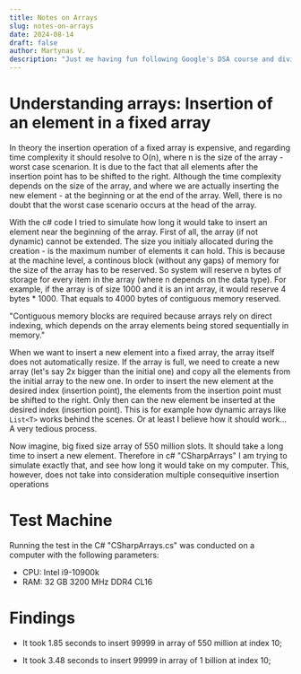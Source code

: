 ```yaml
---
title: Notes on Arrays
slug: notes-on-arrays
date: 2024-08-14
draft: false
author: Martynas V.
description: "Just me having fun following Google's DSA course and diving deep into data structures and algorithms."
---
```


# Understanding arrays: Insertion of an element in a fixed array

In theory the insertion operation of a fixed array 
is expensive, and regarding time complexity it should resolve to O(n), where n is the size of the array - 
worst case scenarion. It is due to the fact that all elements after the insertion point has to be shifted to the right. 
Although the time complexity depends on the size of the array, and 
where we are actually inserting the new element - at the beginning or at the end of the array. 
Well, there is no doubt that the worst case scenario occurs at the head of the array.

With the c# code I tried to simulate how long it would take to insert an element near the beginning of the array.
First of all, the array (if not dynamic) cannot be extended. The size you initialy allocated during the creation - 
is the maximum number of elements it can hold. This is because at the machine level, a continous block (without any gaps) of memory for the size of the array has to be reserved. 
So system will reserve n bytes of storage for every item in the array (where n depends on the data type). For example, if the array is of size 1000 and it is an int array, it would reserve 4 bytes * 1000. 
That equals to 4000 bytes of contiguous memory reserved.

"Contiguous memory blocks are required because arrays rely on direct indexing, which depends on the array elements being stored sequentially in memory." 

When we want to insert a new element into a fixed array, the array itself does not automatically resize. If the array is full, 
we need to create a new array (let's say 2x bigger than the initial one)
and copy all the elements from the initial array to the new one. 
In order to insert the new element at the desired index (insertion point), the elements from the insertion point must be shifted to the right. Only then can the new element be inserted at the desired index (insertion point).
This is for example how dynamic arrays like `List<T>` works behind the scenes. Or at least I believe how it should work... A very tedious process.

Now imagine, big fixed size array of 550 million slots. It should take a long time to insert a new element.
Therefore in c# "CSharpArrays" I am trying to simulate exactly that, and see how long it would take on my computer. 
This, however, does not take into consideration multiple consequitive insertion operations

# Test Machine

Running the test in the C# "CSharpArrays.cs" was conducted on a computer with the following parameters:

- CPU: Intel i9-10900k 
- RAM: 32 GB 3200 MHz DDR4 CL16

# Findings

- It took 1.85 seconds to insert 99999 in array of 550 million at index 10;

- It took 3.48 seconds to insert 99999 in array of 1 billion at index 10;


